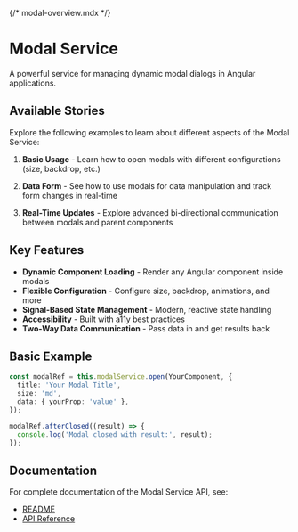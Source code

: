 {/* modal-overview.mdx */}

<Meta title="Components/Modal/Overview" />

# Modal Service

A powerful service for managing dynamic modal dialogs in Angular applications.

## Available Stories

Explore the following examples to learn about different aspects of the Modal Service:

1. **Basic Usage** - Learn how to open modals with different configurations (size, backdrop, etc.)

2. **Data Form** - See how to use modals for data manipulation and track form changes in real-time

3. **Real-Time Updates** - Explore advanced bi-directional communication between modals and parent components

## Key Features

- **Dynamic Component Loading** - Render any Angular component inside modals
- **Flexible Configuration** - Configure size, backdrop, animations, and more
- **Signal-Based State Management** - Modern, reactive state handling
- **Accessibility** - Built with a11y best practices
- **Two-Way Data Communication** - Pass data in and get results back

## Basic Example

```typescript
const modalRef = this.modalService.open(YourComponent, {
  title: 'Your Modal Title',
  size: 'md',
  data: { yourProp: 'value' },
});

modalRef.afterClosed((result) => {
  console.log('Modal closed with result:', result);
});
```

## Documentation

For complete documentation of the Modal Service API, see:

- [README](/docs/components-modal--docs)
- [API Reference](https://github.com/yourusername/design-system/blob/main/libs/ui/src/lib/modal/README.md)
